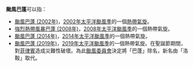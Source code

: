 {{NoteTA
|G1=TyphoonNew
|G2=TyphoonOld
|G3=Weather
}}
'''颱風巴蓬'''可以指：

* [[颱風巴蓬_(2002年)|颱風巴蓬 (2002年)]]，[[2002年太平洋颱風季|2002年太平洋颱風季]]的一個[[熱帶氣旋|熱帶氣旋]]。
* [[強烈熱帶風暴巴蓬_(2008年)|強烈熱帶風暴巴蓬 (2008年)]]，[[2008年太平洋颱風季|2008年太平洋颱風季]]的一個熱帶氣旋。
* [[颱風巴蓬_(2014年)|颱風巴蓬 (2014年)]]，[[2014年太平洋颱風季|2014年太平洋颱風季]]的一個熱帶氣旋。
* [[颱風巴蓬_(2019年)|颱風巴蓬 (2019年)]]，[[2019年太平洋颱風季|2019年太平洋颱風季]]的一個熱帶氣旋。在聖誕節期間，對[[菲律賓|菲律賓]]造成災難性破壞。為此[[颱風委員會|颱風委員會]]決定將「巴蓬」除名，新名由「洛鞍」取代。

{{消歧義|cat=熱帶氣旋消歧義}}

{{start box}}
{{succession box|[[颱風北冕|天琴]]|[[颱風黃蜂|黃蜂]]|太平洋颱風季名稱|巴蓬（已除名）／洛鞍}}
{{end box}}

{{太平洋颱風季熱帶氣旋名單}}